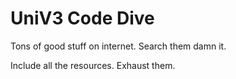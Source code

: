 # UniV3 Code Dive

Tons of good stuff on internet.
Search them damn it.

Include all the resources. Exhaust them.